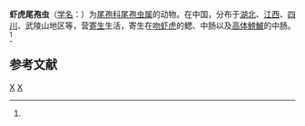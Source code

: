 {{Speciesbox
| genus = Henneguya
| species = rhinogobii
| authority = (Li et Nie, 1973)<ref name='id9664'>{{cite web| url =http://www.bioinfo.cn/db05/BjdwSpecies.php?action=view&id=9664| title =虾虎尾孢虫| work =《中国动物物种编目数据库》| publisher =中国科学院微生物研究所| author =中国科学院动物研究所| accessdate =2009-04-16| deadurl =yes| archiveurl =https://web.archive.org/web/20131203122335/http://www.bioinfo.cn/db05/BjdwSpecies.php?action=view| archivedate =2013-12-03| df =}}</ref>
}}

'''虾虎尾孢虫'''（[[学名|学名]]：{{lang|la|''Henneguya rhinogobii''}}）为[[尾孢科|尾孢科]][[尾孢虫属|尾孢虫属]]的动物。在中国，分布于[[湖北|湖北]]、[[江西|江西]]、[[四川|四川]]、武陵山地区等，营[[寄生|寄生]]生活，寄生在[[吻虾虎|吻虾虎]]的鳃、中肠以及[[高体鰟鮍|高体鰟鮍]]的中肠。<ref name='id9664'/>

== 参考文献 ==
{{reflist}}

{{Taxonbar}}

[[Category:1973年描述的动物|X]]
[[Category:尾孢虫属|X]]


{{Cnidarian-stub}}